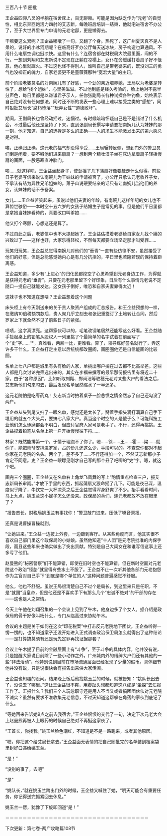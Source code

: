 

三百八十节 圈批

王企益四仰八叉的半躺在宿舍床上，百无聊赖。可能是因为缺乏作为“元老”的自觉性，相比东奔西跑活力四射的艾志新，每晚班后培训一结束，他就宅进宿舍不办公了，至于大世界里专门申请的元老宅邸，更是懒得去。

干嘛要这么累呢？王企益嘟囔了一句，又翻了个身。热死了，这广州夏天真不是人呆的，说好的小冰河期呢？在临高好歹办公厅每天送冰块，房子构造也算通风。不用什么电扇空调也挺凉快。这里有什么？连宿舍都在财税局大院最里面，闷的不行。一想到刘翔和艾志新说不定现在正躺在凉榻上，女仆在旁缓缓打着扇子好不惬意，他心里就蹿火。不过这也怪不得别人，谁叫自己是带老婆来的，既没刘三的勇气也没柳正的魄力，自家老婆更不是董薇薇那种“宽宏大量”的主妇。

前个阶段老婆莫名的对南婉儿有了好感，一个劲的亲近培养她，王局以为老婆是转性了，想给“找个姐妹”，心里美滋滋。不过他到底是经久考验的，脸上绝对不露半分声色，每日里都是以谦谦君子示人，任你张副局长各种试探各种钓鱼，始终表示自己绝对没有任何想法，同时还不断的发表一些心理上难以接受之类的“感想”，同时狠批艾局长“腐朽堕落”“玩弄女性”“道德败坏”。

期间，王副局长也曾经动摇过，迷惘过。有时候暗暗怀疑自己是不是错过了什么机会，不过最后他还是坚持了下来，直到张副局长撰写申请要把南婉儿认为妹妹的那一刻，他才知道，自己的选择是多么的正确――人的求生本能激发出来的第六感总是对得。

唉，正确归正确，这元老的福气却没得享受……王局辗转反侧，想到门外的警卫员们倒是闲着，要不喊他们进来扇扇？一想到两个精壮汉子坐在床边拿着扇子轻摇慢扇的画面，一股恶寒直冲脑门。

唉……就这样吧，王企益坐起身子，使劲摇了几下蒲扇好像要赶走什么似得。前些日子老婆写信来说认南婉儿为干妹妹的申请被否了，办公厅只承认元老收养子女，不承认有结为异性兄弟姐妹的。萧子山说硬要结亲的话只有让南婉儿当他们的养女，认妹妹的话不予备案。

女儿……王企益苦笑起来，虽说以他们夫妻的年龄，有南婉儿这样年纪的女儿也不算惊世骇俗――本时空十五六岁的女孩子结婚生子是常见的事。但是他们平日里都是拿她当妹妹看待的，真要改口叫爹娘……

他又打个寒颤，心想这还是算了。

不过自此之后，老婆信中也不大提起她了。王企益估摸着老婆给自家女儿找个姨的兴致过了――这样也好，大家乐得轻松，不然每天都要立场坚定那才叫受罪……

玩笑归玩笑，王企益总觉得南婉儿对他们的“垂青”一直有些彷徨不安，虽然接受了他们的好意，但是总能感觉她内心是有几分抗拒的，平日里也若隐若现的保持着距离感。

王企益知道，多少有“上进心”的归化民都挖空了心思希望到元老身边工作，为得就是获得元老的“垂青”。只要在元老那里留下个好印象，日后有什么事情元老说不定随口一提自己就能发达。这女孩子倒好，唯恐和自家夫妻靠得太近！

这妹子也不知道在想啥？王企益想着这个问题

床头柜上有今天刚送来的关于贵人聚资产组成的汇总报告。和王企益预想的一样，在缴纳10倍税额罚款后，贵人聚几乎立刻去和张记重签订了土地转让合同，然后罗家上下就全然不见了前些日子的紧张。

啧啧，这字真漂亮。这帮家伙可以的，毛笔改钢笔居然还能写这么好看。王企益随手捡起桌上的铅笔从股权人一列里挑了个最简单的名字试着在前面写了个“史”字……艹，真难看，两厢一比，更难看。算了，领导练好签名就行了，弄这许多干什么。王企益打定主意以后统统都改圈阅，画圈圈他还是自信能画的比较圆。

名单上七八户都是城里有头有脸的人家，单挑出哪户搁在过去都不比高举差。这些人都是几次讨论完筛选出来的，其实在李福来撰写的最早那份报告里有将近二十家。由于“各种原因”，比如听取刘翔、郑尚洁等驻穗元老对某些大户的看法之后，艾志新他们勾来勾去，最后发现名单居然缩水了一半还多。

这元老院怕是吃枣药丸！艾志新当时拍着桌子一脸悲愤之情全然忘了自己还勾没了两户。

王企益从头到尾又扫了一眼名单，感觉还是太长了。掰着手指头满打满算自己手下堪用的就五个大头兵，要搞七八家大户。真当这个时空的人是傻子么？可能科技工业他们怎么琢磨都会不明白，但应付官府人家可是老手了。不行，还得再挑挑。王企益捏着铅笔从名单上第一户开始慢慢往下捋……

林家？既然能排第一个，于情于理跑不了你了。嗯……徐……王……霍……梁……就你了，能把师爷安排进罗家，占的份儿还这么少，手段可以的。不查查你都对不起你家在元老院的名头。两个了，差不多了……不行还得加一个，不然艾志新那小子肯定不同意。史？王企益一眼瞟见刚才自己写的那个丑了吧唧的“史”字。嗯，就这个吧。

画完三个圈圈，王企益又在名单右上角龙飞凤舞的写上“酌情重点检查三户，报艾志新局长审阅。”才放下手里的东西，抓起蒲扇又狠命摇了几下。可能是夜已深，温度似乎降了，牛饮完一大杯凉茶之后王企益觉得浑身舒爽了不少。抬手看看时间，马上九点，姚玉兰这小妮子怎么还没来。政保局的兵们，连元老都敢不放在眼里了？

“报告首长，财税局姚玉兰有事找你！”警卫敲门进来，压低了嗓音禀报。

还真是说曹操曹操就到。

“让她进来。”王企益一边披上外套，一边踱到客厅。从某些角度而言，他其实很不喜欢自己部门里这个政保局的小姑娘。虽然他知道“十人团”是元老院批准的内保手段，而且这些年来也确实做出了突出贡献。特别是自己大闺女在和谁写信这事上还多亏了他们。

赵曼熊的“秘密警察”们不能算错，即使在旧时空也不能算错。但在新时空面对元老院这个政治“怪胎”就显得有些水土不服了。王企益不止一次听其他各部门元老抱怨作为主官对自己手下“到底是哪个单位的人”这种问题普遍感觉不舒服。

他么，他也不舒服。虽说王局很清楚自己不过个是局长，到这里来只是任职，不是“就国”当皇帝，但是他还是不喜欢手下有那么几个“忠诚不绝对”的干部的存在――这也是人之常情。

今天上午他在刘翔召集的一个会议上见到了午木，他身边多了个女人，据介绍是政保局的骨干好像叫杨什么，专门从临高过来协助午木。

会议的主题是关于如何在这次“印花税案”中打击反元老院地下团伙。王企益听得一愣一愣的，也不知道案子还没开始进入正式调查政治保卫局怎么就得出了这种结论――是打算搞莫须有还是玩先定罪再找证据那套？

会议上午木提了目前的金融层面上有“斗争”，至于斗争的具体内容，他并没有说，只是提醒大家说目前除了一些小动作之外，广州城内外的缙绅大户们还有其他的一些“非法活动”，他特别说到目前在市场流通层面已经发现了少量的假币。具体细节他并没有说，只是说很快会有报告出来供大家传阅。

王企益也知趣的没问。结果晚上饭后他找姚玉兰的时候，就被告知：“姚队长出去了，没说去了哪里。”这让王企益很不爽，用脚趾头想都知道这八成是“坐探”去汇报工作了。汇报什么？我们三个人玩忽职守还是用人不当又或者搞团团伙伙对元老院不诚实？虽然有要求不准收集元老信息，不过天知道这帮躲在角落的家伙到底记了什么。

“等她回来告诉她9点之前去我宿舍。”王企益恨恨的交代了一句，决定下次元老大会上赵曼熊再被人上眼药的时候自己绝对不再挺这家伙了。

“王首长，你找我。”姚玉兰脸色潮红，不知道是不是一路跑来，或者其他原因。

“嗯，你把这个给艾局长拿去。”王企益面无表情的把自己圈批完的名单装到档案袋里封好口递给姚玉兰。

“是！”

“没别的事了，去吧”

“是”

“姚队长，”就在姚玉兰跨出门外的时候，王企益又喊住了她，“明天可能会有重要任务，你记得送完抓紧回去休息。”

姚玉兰一愣，犹豫了下旋即回道“是！”

－－－－－－－－－－－－－－－－－－－－－－－－－－－－－－－－－

下次更新：第七卷-两广攻略篇108节


